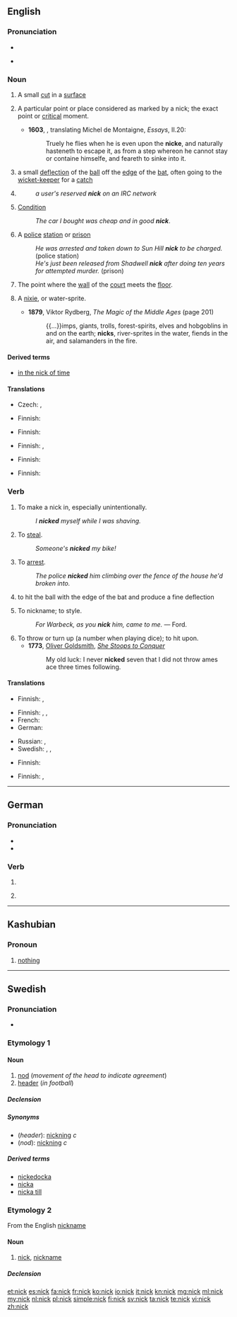 {{also|Nick}}
==English==
{{wikipedia}}

===Pronunciation===
* {{audio|en-us-nick.ogg|Audio (US)}}

* {{rhymes|ɪk}}

===Noun===
{{en-noun}}

# A small [[cut]] in a [[surface]]
# {{context|now|_|rare|lang=en}} A particular point or place considered as marked by a nick; the exact point or [[critical]] moment.
#*'''1603''', {{w|John Florio}}, translating Michel de Montaigne, ''Essays'', II.20:
#*:Truely he flies when he is even upon the '''nicke''', and naturally hasteneth to escape it, as from a step whereon he cannot stay or containe himselfe, and feareth to sinke into it.
# {{context|cricket|lang=en}} a small [[deflection]] of the [[ball]] off the [[edge]] of the [[bat]], often going to the [[wicket-keeper]] for a [[catch]]
# {{short for|nickname}}
#: ''a user's reserved '''nick''' on an IRC network''
# {{context|UK|slang|lang=en}} [[condition|Condition]]
#: ''The car I bought was cheap and in good '''nick'''''.
# {{context|British|slang|lang=en}} A [[police]] [[station]] or [[prison]]
#: ''He was arrested and taken down to Sun Hill '''nick''' to be charged.'' (police station)
#: ''He's just been released from Shadwell '''nick''' after doing ten years for attempted murder.'' (prison)
# {{context|[[real tennis]]|lang=en}} The point where the [[wall]] of the [[court]] meets the [[floor]].
# {{context|archaic|lang=en}} A [[nixie]], or water-sprite.
#* '''1879''', Viktor Rydberg, ''The Magic of the Middle Ages'' (page 201)
#*: {{...}}imps, giants, trolls, forest-spirits, elves and hobgoblins in and on the earth; '''nicks''', river-sprites in the water, fiends in the air, and salamanders in the fire.

====Derived terms====
* [[in the nick of time]]

====Translations====
{{trans-top|small cut in a surface}}
* Czech: {{t-|cs|zářez|m}}, {{t+|cs|vrub|m}}
{{trans-mid}}
* Finnish: {{t-|fi|naarmu}}
{{trans-bottom}}

{{trans-top|critical moment}}
* Finnish: {{t+|fi|käännekohta}}
{{trans-mid}}
{{trans-bottom}}

{{trans-top|cricket: small deflection of the ball}}
* Finnish: {{t+|fi|näpy}}, {{t-|fi|näpäys}}
{{trans-mid}}
{{trans-bottom}}

{{trans-see|nickname}}

{{trans-top|condition}}
* Finnish: {{t+|fi|kondis}}
{{trans-mid}}
{{trans-bottom}}

{{trans-top|slang: police station or prison}}
* Finnish: {{t-|fi|naarmu}}
{{trans-mid}}
{{trans-bottom}}

{{trans-top|real tennis: point where the wall of the court meets the floor}}
{{trans-mid}}
{{trans-bottom}}

===Verb===
{{en-verb}}

# {{context|transitive|lang=en}} To make a nick in, especially unintentionally.
#: ''I '''nicked''' myself while I was shaving.''
# {{context|transitive|slang|lang=en}} To [[steal]].
#: ''Someone's '''nicked''' my bike!''
# {{context|transitive|British|slang|lang=en}} To [[arrest]].
#: ''The police '''nicked''' him climbing over the fence of the house he'd broken into.''
# {{context|transitive|cricket|lang=en}} to hit the ball with the edge of the bat and produce a fine deflection
# {{context|obsolete|lang=en}} To nickname; to style.
#: ''For Warbeck, as you '''nick''' him, came to me.'' &mdash; Ford.
# To throw or turn up (a number when playing dice); to hit upon.
#*'''1773''', [[w:Oliver Goldsmith|Oliver Goldsmith]], ''[[s:She Stoops to Conquer|She Stoops to Conquer]]''
#*:My old luck: I never '''nicked''' seven that I did not throw ames ace three times following.

====Translations====
{{trans-top|slang: to make a nick in}}
* Finnish: {{t-|fi|raapaista}}, {{t-|fi|naarmuttaa}}
{{trans-mid}}
{{trans-bottom}}

{{trans-top|slang: to steal}}
* Finnish: {{t+|fi|pölliä}}, {{t-|fi|nyysiä}}, {{t-|fi|vohkia}}
* French: {{t+|fr|piquer}}
* German: {{t+|de|klauen}}
{{trans-mid}}
* Russian: {{t+|ru|тырить}}, {{t+|ru|спереть}}
* Swedish: {{t-|sv|norpa}}, {{t+|sv|knycka}}, {{t+|sv|sno}}
{{trans-bottom}}

{{trans-top|slang: to arrest}}
* Finnish: {{t+|fi|napata}}
{{trans-mid}}
{{trans-bottom}}

{{trans-top|cricket: to hit he ball with the edge of a bat}}
* Finnish: {{t-|fi|näpäyttää}}, {{t-|fi|näpätä}}
{{trans-mid}}
{{trans-bottom}}

----

==German==

===Pronunciation===
* {{IPA|/nɪk/|lang=de}}
* {{rhymes|ɪk|lang=de}}

===Verb===
{{head|de}}

# {{de-verb form of|nicken|i|s}}
# {{context|colloquial|lang=de}} {{de-verb form of|nicken|1|s|g}}

----

==Kashubian==

===Pronoun===
{{head|csb|pronoun}}

# [[nothing]]

----

==Swedish==

===Pronunciation===
* {{audio|Sv-nick.ogg|audio}}

===Etymology 1===
{{rfe|lang=sv}}

====Noun====
{{sv-noun|c}}

# [[nod]] (''movement of the head to indicate agreement'')
# [[header]] (''in football'')

=====Declension=====
{{sv-noun-reg-ar}}

=====Synonyms=====
* (''header''): [[nickning]] ''c''
* (''nod''): [[nickning]] ''c''

=====Derived terms=====
* [[nickedocka]]
* [[nicka]]
* [[nicka till]]

===Etymology 2===
From the English [[nickname]]

====Noun====
{{sv-noun|n}}

# {{context|slang|lang=sv}} [[nick]], [[nickname]]

=====Declension=====
{{sv-noun-n-zero}}

[[et:nick]]
[[es:nick]]
[[fa:nick]]
[[fr:nick]]
[[ko:nick]]
[[io:nick]]
[[it:nick]]
[[kn:nick]]
[[mg:nick]]
[[ml:nick]]
[[my:nick]]
[[nl:nick]]
[[pl:nick]]
[[simple:nick]]
[[fi:nick]]
[[sv:nick]]
[[ta:nick]]
[[te:nick]]
[[vi:nick]]
[[zh:nick]]